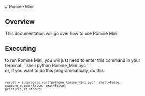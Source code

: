 
<Navbar />
# <i class="bi bi-cpu-fill"></i> Romine Mini

<br />

## Overview
<P1> This documentation will go over how to use Romine Mini </P1>
<br/>
## <i class="bi bi-play-fill"></i> Executing
<P1> 
to run Romine Mini, you will just need to enter this command in your terminal
```shell
python Romine_Mini.pyc
``` 
<br />
or, if you want to do this programmaticaly, do this:
<Code>

    result = subprocess.run("pythono Romine_Mini.pyc", shell=False, capture_output=False, text=False)
    print(result.stdout)

</Code>
</P1>
<br /><br /><br />
